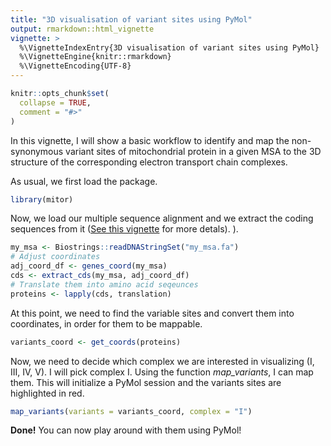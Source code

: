 ```yaml
---
title: "3D visualisation of variant sites using PyMol"
output: rmarkdown::html_vignette
vignette: >
  %\VignetteIndexEntry{3D visualisation of variant sites using PyMol}
  %\VignetteEngine{knitr::rmarkdown}
  %\VignetteEncoding{UTF-8}
---
```


```r
knitr::opts_chunk$set(
  collapse = TRUE,
  comment = "#>"
)
```

In this vignette, I will show a basic workflow to identify and map the non-synonymous variant sites of mitochondrial protein in a given MSA to the 3D structure of the corresponding electron transport chain complexes.

As usual, we first load the package.

```r
library(mitor)
```


Now, we load our multiple sequence alignment and we extract the coding sequences from it ([See this vignette]("doc/vignette-01-basics.html") for more detals).
).

```r
my_msa <- Biostrings::readDNAStringSet("my_msa.fa")
# Adjust coordinates
adj_coord_df <- genes_coord(my_msa)
cds <- extract_cds(my_msa, adj_coord_df)
# Translate them into amino acid seqeunces
proteins <- lapply(cds, translation)
```

At this point, we need to find the variable sites and convert them into coordinates, in order for them to be mappable.

```r
variants_coord <- get_coords(proteins)
```

Now, we need to decide which complex we are interested in visualizing (I, III, IV, V). I will pick complex I. Using the function *map_variants*, I can map them. This will initialize a PyMol session and the variants sites are highlighted in red.

```r
map_variants(variants = variants_coord, complex = "I")
```

**Done!** You can now play around with them using PyMol! 

